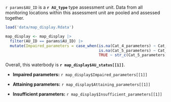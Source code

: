 `r params$AU_ID` is a **`r AU_type`** type assessment unit. Data from all monitoring locations within this assessment unit are pooled and assessed together.

```r


load('data/map_display.Rdata')

map_display <- map_display |> 
  filter(AU_ID == params$AU_ID) |> 
  mutate(Impaired_parameters = case_when(is.na(Cat_4_parameters) ~ Cat_5_parameters,
                                         is.na(Cat_5_parameters) ~ Cat_4_parameters,
                                         TRUE ~ str_c(Cat_5_parameters, Cat_4_parameters, sep = ", ")))


```

Overall, this waterbody is **`r map_display$AU_status[[1]]`**.

-   **Impaired parameters:** `r map_display$Impaired_parameters[[1]]`

-   **Attaining parameters:** `r map_display$Attaining_parameters[[1]]`

-   **Insufficient parameters:** `r map_display$Insufficient_parameters[[1]]`

## 
